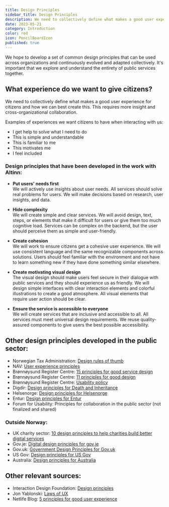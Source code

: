 ```yaml
---
title: Design Principles
sidebar_title: Design Principles
description: We need to collectively define what makes a good user experience and how we can best create it.
date: 2023-05-21
category: Introduction
color: red
icon: PencilBoardIcon
published: true
---
```


We hope to develop a set of common design principles that can be used across organizations and continuously evolved and adapted collectively. It's important that we explore and understand the entirety of public services together.

## What experience do we want to give citizens?

We need to collectively define what makes a good user experience for citizens and how we can best create this. This requires more insight and cross-organizational collaboration.

Examples of experiences we want citizens to have when interacting with us:

- I get help to solve what I need to do
- This is simple and understandable
- This is familiar to me
- This motivates me
- I feel included

### Design principles that have been developed in the work with Altinn:

- **Put users' needs first** \
  We will actively use insights about user needs. All services should solve real problems for users. We will make decisions based on research, user insights, and data.

- **Hide complexity** \
  We will create simple and clear services. We will avoid design, text, steps, or elements that make it difficult for users or give them too much cognitive load. Services can be complex on the backend, but the user should perceive them as simple and user-friendly.

- **Create cohesion** \
  We will work to ensure citizens get a cohesive user experience. We will use consistent language and the same recognizable components across solutions. Users should feel familiar with the environment and not have to learn something new if they have done something similar elsewhere.

- **Create motivating visual design** \
  The visual design should make users feel secure in their dialogue with public services and they should experience us as friendly. We will design simple interfaces with clear interaction elements and colorful illustrations to create a good atmosphere. All visual elements that require user action should be clear.

- **Ensure the service is accessible to everyone** \
  We will create services that are inclusive and accessible to all. All services must meet universal design requirements. We reuse quality-assured components to give users the best possible accessibility.

## Other design principles developed in the public sector:

- Norwegian Tax Administration: [Design rules of thumb](https://skatteetaten.github.io/frontend-components/#section-tommelfingerregler-for-design)
- NAV: [User experience principles](https://aksel.nav.no/prinsipper/brukeropplevelse)
- Brønnøysund Register Centre: [15 principles for good service design](/pdf/brreg-15-prinsipper-for-god-tjenestede.pdf)
- Brønnøysund Register Centre: [11 principles for good design](/pdf/brreg-11-prinsipper-for-bra-design.pdf)
- Brønnøysund Register Centre: [Usability policy](https://brukskvalitet.brreg.no/brukskvalitet/)
- Digdir: [Design principles for Death and Inheritance](/pdf/designprinsipperDOA.pdf)
- Helsenorge: [Design principles for Helsenorge](/pdf/designprinsipperHelsenorge.png)
- Entur: [Design principles for Entur](https://linje.entur.no/kom-i-gang/introduksjon/designprinsipper)
- Forum for Usability: Principles for collaboration in the public sector (not finalized and shared)

### Outside Norway:

- UK charity sector: [10 design principles to help charities build better digital services](https://betterdigital.services/principles/)
- Gov.je: [Digital design principles for gov.je](https://www.gov.je/servicemanual/pages/designprinciples.aspx)
- Gov.uk: [Government Design Principles for Gov.uk](https://www.gov.uk/guidance/government-design-principles)
- US Gov: [Design principles for US Gov](https://designsystem.digital.gov/design-principles/)
- Australia: [Design principles for Australia](https://gold.designsystemau.org/about/#design-principles)

## Other relevant sources:

- Interaction Design Foundation: [Design principles](https://www.interaction-design.org/literature/topics/design-principles)
- Jon Yablonski: [Laws of UX](https://lawsofux.com/)
- Netlife Blog: [5 principles for good user experience](https://www.netlife.com/blogg/5-prinsipper-for-god-brukeropplevelse-ux)
